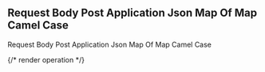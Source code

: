 ## Request Body Post Application Json Map Of Map Camel Case

Request Body Post Application Json Map Of Map Camel Case

{/* render operation */}
